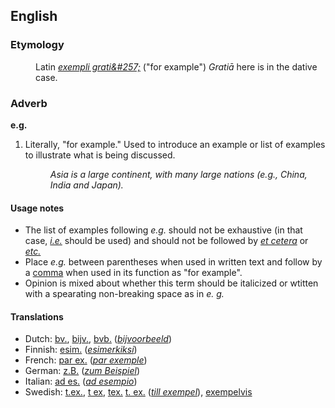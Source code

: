 ==English==
===Etymology===
:Latin ''[[exempli grati&#257;]]'' ("for example")  ''Grati&#257;'' here is in the dative case.

===Adverb===
'''e.g.'''
#Literally, "for example."  Used to introduce an example or list of examples to illustrate what is being discussed.
#:''Asia is a large continent, with many large nations (e.g., China, India and Japan).''

====Usage notes====
*The list of examples following ''e.g.'' should not be exhaustive (in that case, ''[[i.e.]]'' should be used) and should not be followed by ''[[et cetera]]'' or ''[[etc.]]''  
*Place ''e.g.'' between parentheses when used in written text and follow by a [[comma]] when used in its function as "for example".
*Opinion is mixed about whether this term should be italicized or wtitten with a spearating non-breaking space as in ''e. g.''

====Translations====
*Dutch: [[bv.]], [[bijv.]], [[bvb.]] (''[[bijvoorbeeld]]'')
*Finnish: [[esim.]] (''[[esimerkiksi]]'')
*French: [[par ex.]] (''[[par exemple]]'')
*German: [[z.B.]] (''[[zum Beispiel]]'')
*Italian: [[ad es.]] (''[[ad esempio]]'')
*Swedish: [[t.ex.]], [[t ex]], [[tex.]] [[t. ex.]] (''[[till exempel]]''), [[exempelvis]]